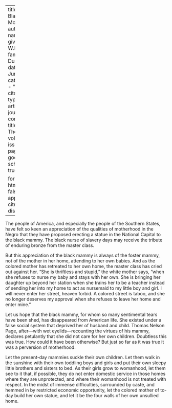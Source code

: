 
---
title: 'The Black Mother'
author:
  - name:
      given: W.E.B.
      family: Du Bois
date: Jun. 1912
categories: 
  - ""
citation: 
  type: article-journal
  container-title: The Crisis
  volume: 5
  issue: 2
  page: 78
google-scholar: true

format:
  html:
    toc: false
    appendix-cite-as: display
---



The people of America, and especially the people of the Southern States,	have felt so
keen an appreciation of the qualities of motherhood in the Negro that they have proposed erecting a statue in the National Capital to the black	mammy. The black nurse of slavery days may receive the tribute of enduring bronze from the master class.

But this appreciation of the black mammy is always of the foster mammy, not of the mother in her home, attending to her own babies. And as the colored mother has retreated to her own home, the master class has cried out against her. "She is thriftless and stupid," the white mother says, "when she refuses to nurse my baby and stays with her own. She is bringing her daughter up beyond her station when she trains her to be a teacher instead of sending her into my home to act as nursemaid to my little boy and girl. I will never enter her street, heaven forbid. A colored street is taboo, and she no longer deserves my approval when she refuses to leave her home and enter mine."

Let us hope that the black mammy, for whom so many sentimental tears have been shed, has disappeared from American life. She existed under a false social system that deprived her of husband and child. Thomas Nelson Page, after---with wet eyelids---recounting the virtues of his mammy, declares petulantly that she did not care for her own children. Doubtless this was true. How could it have been otherwise? But just so far as it was true it was a perversion of motherhood.

Let the present-day mammies suckle their own children. Let them walk in the sunshine with their own toddling boys and girls and put their own sleepy little brothers and sisters to bed. As their girls grow to womanhood, let them see to it that, if possible, they do not enter domestic
service in those homes where they are unprotected, and where their womanhood is not treated with respect. In the midst of immense difficulties, surrounded by caste, and hemmed in by restricted economic opportunity, let the colored mother of to-day build her own statue, and let it be the four walls of her own unsullied home.

